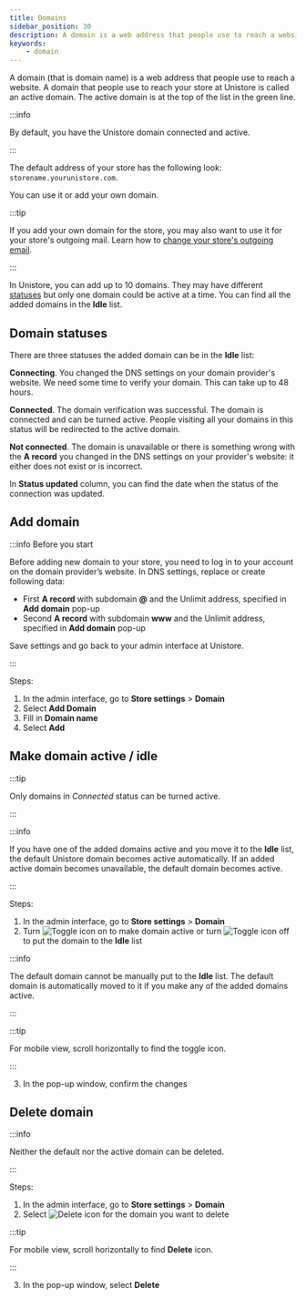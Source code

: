 ```yaml
---
title: Domains
sidebar_position: 30
description: A domain is a web address that people use to reach a website.
keywords:
    - domain
---
```



A domain (that is domain name) is a web address that people use to reach a website.
A domain that people use to reach your store at Unistore is called an active domain. 
The active domain is at the top of the list in the green line.

:::info

By default, you have the Unistore domain connected and active.

:::

The default address of your store has the following look: `storename.yourunistore.com`.

You can use it or add your own domain. 

:::tip

If you add your own domain for the store, you may also want to use it for your store's outgoing mail. Learn how to [change your store's outgoing email](outgoing-email.mdx).

:::

In Unistore, you can add up to 10 domains. They may have different [statuses](#domain-statuses) but only one domain could be active at a time. You can find all the added domains in the **Idle** list. 

## Domain statuses
There are three statuses the added domain can be in the **Idle** list:

**Connecting**. You changed the DNS settings on your domain provider's website. We need some time to verify your domain. This can take up to 48 hours. 

**Connected**. The domain verification was successful. The domain is connected and can be turned active. People visiting all your domains in this status will be redirected to the active domain.

**Not connected**. The domain is unavailable or there is something wrong with the **A record** you changed in the DNS settings on your provider's website: it either does not exist or is incorrect.

In **Status updated** column, you can find the date when the status of the connection was updated.

## Add domain

:::info Before you start

 Before adding new domain to your store, you need to log in to your account on the domain provider’s website. In DNS settings, replace or create following data:
- First **A record** with subdomain **@** and the Unlimit address, specified in **Add domain** pop-up
- Second **A record** with subdomain **www** and the Unlimit address, specified in **Add domain** pop-up

Save settings and go back to your admin interface at Unistore.

:::

Steps:


1. In the admin interface, go to **Store settings** > **Domain**
2. Select **Add Domain**
3. Fill in **Domain name**
4. Select **Add**

## Make domain active / idle

:::tip

Only domains in *Connected* status can be turned active.

:::

:::info

If you have one of the added domains active and you move it to the **Idle** list, the default Unistore domain becomes active automatically. If an added active domain becomes unavailable, the default domain becomes active.

:::

Steps:


1. In the admin interface, go to **Store settings** > **Domain**
2. Turn <Image src="/img/toggle.png" alt="Toggle icon" height={20} /> on to make domain active or turn <Image src="/img/toggle-off.png" alt="Toggle icon" height={20} /> off to put the domain to the **Idle** list

:::info

The default domain cannot be manually put to the **Idle** list. The default domain is automatically moved to it if you make any of the added domains active.

:::

:::tip

For mobile view, scroll horizontally to find the toggle icon.

:::

3. In the pop-up window, confirm the changes

## Delete domain

:::info

Neither the default nor the active domain can be deleted.

:::


Steps:

1. In the admin interface, go to **Store settings** > **Domain**
2. Select <Image src="/img/delete-icon.png" alt="Delete icon" height={20} /> for the domain you want to delete

:::tip

For mobile view, scroll horizontally to find **Delete** icon.

:::

3. In the pop-up window, select **Delete**